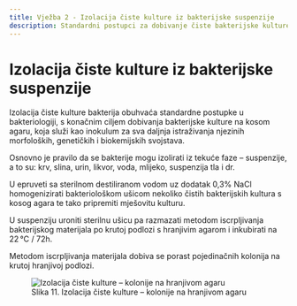 ```yaml
---
title: Vježba 2 - Izolacija čiste kulture iz bakterijske suspenzije
description: Standardni postupci za dobivanje čiste bakterijske kulture na kosom agaru
---
```


# Izolacija čiste kulture iz bakterijske suspenzije

Izolacija čiste kulture bakterija obuhvaća standardne postupke u bakteriologiji, s konačnim ciljem dobivanja bakterijske kulture na kosom agaru, koja služi kao inokulum za sva daljnja istraživanja njezinih morfoloških, genetičkih i biokemijskih svojstava.

Osnovno je pravilo da se bakterije mogu izolirati iz tekuće faze – suspenzije, a to su: krv, slina, urin, likvor, voda, mlijeko, suspenzija tla i dr.

U epruveti sa sterilnom destiliranom vodom uz dodatak 0,3% NaCl homogenizirati bakteriološkom ušicom nekoliko čistih bakterijskih kultura s kosog agara te tako pripremiti mješovitu kulturu.

U suspenziju uroniti sterilnu ušicu pa razmazati metodom iscrpljivanja bakterijskog materijala po krutoj podlozi s hranjivim agarom i inkubirati na 22 °C / 72h. 

Metodom iscrpljivanja materijala dobiva se porast pojedinačnih kolonija na krutoj hranjivoj podlozi.

<figure style={{ textAlign: 'center' }}>
  <img src="/images/slika11.jpg" alt="Izolacija čiste kulture – kolonije na hranjivom agaru" style={{ maxWidth: '400px', margin: '1rem auto' }} />
  <figcaption style={{ fontSize: '0.9rem', color: '#555' }}>
    Slika 11. Izolacija čiste kulture – kolonije na hranjivom agaru
  </figcaption>
</figure>
